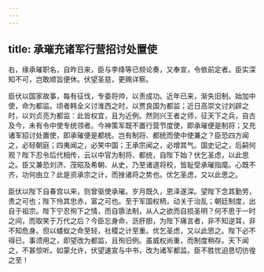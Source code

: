 ```yaml
---
---
---
```

title: 承璀充诸军行营招讨处置使
---



右，缘承璀职名，自昨日来，臣与李绛等已频论奏，又奉宣，令依前定者。臣实深知不可，岂敢顺旨便休。伏望圣慈，更赐详察。

臣伏以国家故事，每有征伐，专委将帅，以责成功。近年已来，渐失旧制。始加中使，命为都监。顷者韩全义讨淮西之时，以贾良国为都监；近日高崇文讨刘辟之时，以刘贞亮为都监：此皆权宜，且为近例。然则兴王者之师，征天下之兵，自古及今，未有令中使专统领者。今神策军既不置行营节度使，即承璀便是制将；又充诸军招讨处置使，即承璀便是都统。岂有制将、都统而使中使兼之？臣恐四方闻之，必轻朝庭；四夷闻之，必笑中国；王承宗闻之，必增其气。国史记之，后嗣何观？陛下忍令后代相传，云以中官为制将、都统，自陛下始？伏乞圣虑，以此思之。臣又兼恐刘济、茂昭及希朝、从史，乃至诸道将校，皆耻受承璀指麾。心既不齐，功何由立？此是资承宗之计，而挫诸将之势也。优乞圣虑，又以此思之。

臣伏以陛下自春宫以来，则曾驱使承璀。岁月既久，恩泽遂深。望陛下念其勤劳，贵之可也；陛下怜其忠赤，富之可也。至于军国权柄，动关于治乱；朝廷制度，出自于祖宗。陛下宁忍徇下之情，而自隳法制，从人之欲而自损圣明？何不思于一时之间，而取笑于万代之后？今臣忘身命，沥肝胆，为陛下痛言者，非不知逆耳，非不知危身。但以蝼蚁之命至轻，社稷之计至重。优乞圣虑，又以此思之。陛下必不得已，事须用之，即望改为都监，且徇旧例。虽威权尚重，而制度稍存。天下闻之，不甚惊听。如蒙允许，伏望速宣与中书，改为诸军都监。臣不胜忧迫恳切彷徨之至！